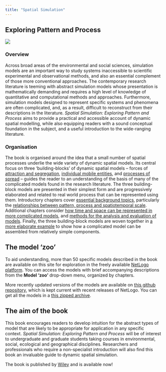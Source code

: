 ```yaml
---
title: "Spatial Simulation"
---
```

## Exploring Pattern and Process
![](images/WEBCOVER.jpg)

### Overview
Across broad areas of the environmental and social sciences, simulation models are an important way to study systems inaccessible to scientific experimental and observational methods, and also an essential complement of those more conventional approaches.  The contemporary research literature is teeming with abstract simulation models whose presentation is mathematically demanding and requires a high level of knowledge of quantitative and computational methods and approaches.  Furthermore, simulation models designed to represent specific systems and phenomena are often complicated, and, as a result, difficult to reconstruct from their descriptions in the literature.  _Spatial Simulation: Exploring Pattern and Process_ aims to provide a practical and accessible account of dynamic spatial modelling, while also equipping readers with a sound conceptual foundation in the subject, and a useful introduction to the wide-ranging literature.

### Organisation
The book is organised around the idea that a small number of spatial processes underlie the wide variety of dynamic spatial models. Its central focus on three ‘building-blocks’ of dynamic spatial models – forces of [attraction and segregation](chapter-3/), [individual mobile entities](chapter-4/), and [processes of spread](chapter-5/) – guides the reader to an understanding of the basis of many of the complicated models found in the research literature. The three building-block models are presented in their simplest form and are progressively elaborated and related to real world process that can be represented using them.  Introductory chapters cover [essential background topics](chapter-1/), particularly the [relationships between pattern, process and spatiotemporal scale](chapter-2/).  Additional chapters consider [how time and space can be represented in more complicated models](chapter-6/), and [methods for the analysis and evaluation of models](chapter-7/). Finally, the three building-block models are woven together in [a more elaborate example](chapter-8/) to show how a complicated model can be assembled from relatively simple components.

## The model 'zoo'
To aid understanding, more than 50 specific models described in the book are available on this site for exploration in the freely available [NetLogo platform](http://patternandprocess.org/related-software-links/netlogo-information-and-download/). You can access the models with brief accompanying descriptions from the **Model 'zoo'** drop-down menu, organized by chapters.

More recently updated versions of the models are available on [this github repository](https://github.com/DOSull/model-zoo), which is kept current with recent releases of NetLogo. You can get all the models in a [this zipped archive](https://github.com/DOSull/model-zoo/archive/refs/tags/v0.6.2.zip).

## The aim of the book
This book encourages readers to develop intuition for the abstract types of model that are likely to be appropriate for application in any specific context. _Spatial Simulation: Exploring Pattern and Process_ will be of interest to undergraduate and graduate students taking courses in environmental, social, ecological and geographical disciplines. Researchers and professionals who require a non-specialist introduction will also find this book an invaluable guide to dynamic spatial simulation.

The book is published by [Wiley](http://au.wiley.com/WileyCDA/WileyTitle/productCd-1119970792.html) and is available now!
